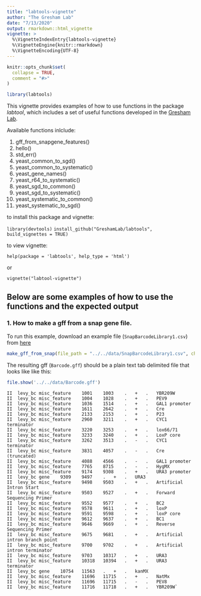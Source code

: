```yaml
---
title: "labtools-vignette"
author: "The Gresham Lab"
date: "7/13/2020"
output: rmarkdown::html_vignette
vignette: >
  %\VignetteIndexEntry{labtools-vignette}
  %\VignetteEngine{knitr::rmarkdown}
  %\VignetteEncoding{UTF-8}
---
```


```r
knitr::opts_chunk$set(
  collapse = TRUE,
  comment = "#>"
)
```

```r
library(labtools)
```

This vignette provides examples of how to use functions in the package *labtool*, which includes a set of useful functions developed in the [Gresham Lab](https://greshamlab.bio.nyu.edu/).

Available functions inlclude:

1. gff_from_snapgene_features()
2. hello()
3. std_err()
4. yeast_common_to_sgd()
5. yeast_common_to_systematic()
6. yeast_gene_names()
7. yeast_r64_to_systematic()
8. yeast_sgd_to_common()
9. yeast_sgd_to_systematic()
10. yeast_systematic_to_common()
11. yeast_systematic_to_sgd()

to install this package and vignette:

`library(devtools)`
`install_github("GreshamLab/labtools", build_vignettes = TRUE)`

to view vignette:

`help(package = 'labtools', help_type = 'html')`

or 

`vignette("labtool-vignette")`

## Below are some examples of how to use the functions and the expected output

### 1. How to make a gff from a snap gene file.

To run this example, download an example file (`SnapBarcodeLibrary1.csv`) from [here](https://drive.google.com/drive/folders/1Yrr3QSx4mJXIJmhNAc80astYtplfQGHZ?usp=sharing)

```r
make_gff_from_snap(file_path = "../../data/SnapBarcodeLibrary1.csv", chromosome = "II", feature_source = "levy_bc", output = "../../data/Barcode.gff")
```


The resulting gff (`Barcode.gff `) should be a plain text tab delimited file that looks like like this:

```r
file.show('../../data/Barcode.gff')
```

```
II	levy_bc	misc_feature	1001	1003	.	+	.	YBR209W
II	levy_bc	misc_feature	1004	1028	.	+	.	PEV9
II	levy_bc	misc_feature	1036	1514	.	+	.	GAL1 promoter
II	levy_bc	misc_feature	1611	2642	.	+	.	Cre
II	levy_bc	misc_feature	2133	2153	.	+	.	P23
II	levy_bc	misc_feature	2960	3211	.	+	.	CYC1 terminator
II	levy_bc	misc_feature	3220	3253	.	+	.	lox66/71
II	levy_bc	misc_feature	3233	3240	.	+	.	LoxP core
II	levy_bc	misc_feature	3262	3513	.	-	.	CYC1 terminator
II	levy_bc	misc_feature	3831	4057	.	-	.	Cre (truncated)
II	levy_bc	misc_feature	4088	4566	.	-	.	GAL1 promoter
II	levy_bc	misc_feature	7765	8715	.	-	.	HygMX
II	levy_bc	misc_feature	9174	9308	.	+	.	URA3 promoter
II	levy_bc	gene	9309	9497	.	+	.	URA3
II	levy_bc	misc_feature	9498	9503	.	+	.	Artificial Intron Start
II	levy_bc	misc_feature	9503	9527	.	+	.	Forward Sequencing Primer
II	levy_bc	misc_feature	9552	9577	.	+	.	BC2
II	levy_bc	misc_feature	9578	9611	.	+	.	loxP
II	levy_bc	misc_feature	9591	9598	.	+	.	loxP core
II	levy_bc	misc_feature	9612	9637	.	+	.	BC1
II	levy_bc	misc_feature	9646	9669	.	+	.	Reverse Sequencing Primer
II	levy_bc	misc_feature	9675	9681	.	+	.	Artificial intron branch point
II	levy_bc	misc_feature	9700	9702	.	+	.	Artificial intron terminator
II	levy_bc	misc_feature	9703	10317	.	+	.	URA3
II	levy_bc	misc_feature	10318	10394	.	+	.	URA3 terminator
II	levy_bc	gene	10754	11563	.	+	.	kanMX
II	levy_bc	misc_feature	11696	11715	.	+	.	NatMx
II	levy_bc	misc_feature	11696	11715	.	-	.	PEV8
II	levy_bc	misc_feature	11716	11718	.	+	.	YBR209W`
```

